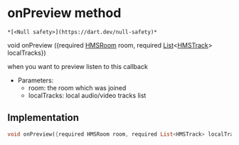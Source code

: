 # onPreview method

    *[<Null safety>](https://dart.dev/null-safety)*

void onPreview
({required [HMSRoom](../../model_hms_room/HMSRoom-class) room, required [List](https://api.flutter.dev/flutter/dart-core/List-class.html)&lt;[HMSTrack](../../model_hms_track/HMSTrack-class)> localTracks})

<p>when you want to preview listen to this callback</p>
<ul>
<li>Parameters:
<ul>
<li>room: the room which was joined</li>
<li>localTracks: local audio/video tracks list</li>
</ul>
</li>
</ul>

## Implementation

```dart
void onPreview({required HMSRoom room, required List<HMSTrack> localTracks});
```
